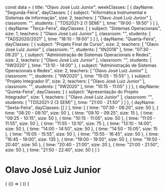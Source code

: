 const data = {
  title: "Olavo José Luiz Junior",
  weekClasses: [
    {
      dayName: "Segunda-Feira",
      dayClasses: [
        {
          subject: "Informática Instrumental e Sistemas de Informação",
          size: 2,
          teachers: [
            "Olavo José Luiz Junior"
          ],
          classroom: "",
          students: [
            "TDS2021-2 (1 SEM)"
          ],
          time: "19:00 - 19:50"
        }
      ]
    },
    {
      dayName: "Terça-Feira",
      dayClasses: [
        {
          subject: "Sistemas Operacionais",
          size: 1,
          teachers: [
            "Olavo José Luiz Junior"
          ],
          classroom: "",
          students: [
            "TADS2020/2021"
          ],
          time: "18:10 - 19:00"
        }
      ]
    },
    {
      dayName: "Quarta-Feira",
      dayClasses: [
        {
          subject: "Projeto Final de Curso",
          size: 2,
          teachers: [
            "Olavo José Luiz Junior"
          ],
          classroom: "",
          students: [
            "IIN2018"
          ],
          time: "07:30 - 08:20"
        },
        {
          subject: "Administração de Sistemas Operacionais e Redes",
          size: 2,
          teachers: [
            "Olavo José Luiz Junior"
          ],
          classroom: "",
          students: [
            "IIW2020"
          ],
          time: "13:10 - 14:00"
        },
        {
          subject: "Administração de Sistemas Operacionais e Redes",
          size: 2,
          teachers: [
            "Olavo José Luiz Junior"
          ],
          classroom: "",
          students: [
            "IIW2020"
          ],
          time: "15:05 - 15:55"
        },
        {
          subject: "Projeto Integrador II",
          size: 2,
          teachers: [
            "Olavo José Luiz Junior"
          ],
          classroom: "",
          students: [
            "IIW2020"
          ],
          time: "10:15 - 11:05"
        }
      ]
    },
    {
      dayName: "Quinta-Feira",
      dayClasses: [
        {
          subject: "Apresentação do Projeto Integrador",
          size: 1,
          teachers: [
            "Olavo José Luiz Junior"
          ],
          classroom: "",
          students: [
            "TDS2021-2 (3 SEM)"
          ],
          time: "21:00 - 21:50"
        }
      ]
    },
    {
      dayName: "Sexta-Feira",
      dayClasses: []
    }
  ],
  time: [
    {
      time: "07:30 - 08:20",
      size: 50
    },
    {
      time: "08:20 - 09:10",
      size: 50
    },
    {
      time: "09:10 - 09:25",
      size: 15
    },
    {
      time: "09:25 - 10:15",
      size: 50
    },
    {
      time: "10:15 - 11:05",
      size: 50
    },
    {
      time: "11:05 - 11:55",
      size: 50
    },
    {
      time: "11:55 - 13:10",
      size: 75
    },
    {
      time: "13:10 - 14:00",
      size: 50
    },
    {
      time: "14:00 - 14:50",
      size: 50
    },
    {
      time: "14:50 - 15:05",
      size: 15
    },
    {
      time: "15:05 - 15:55",
      size: 50
    },
    {
      time: "15:55 - 16:45",
      size: 50
    },
    {
      time: "16:45 - 19:00",
      size: 135
    },
    {
      time: "19:00 - 19:50",
      size: 50
    },
    {
      time: "19:50 - 20:40",
      size: 50
    },
    {
      time: "20:40 - 21:00",
      size: 20
    },
    {
      time: "21:00 - 21:50",
      size: 50
    },
    {
      time: "21:50 - 22:40",
      size: 50
    }
  ]
}

# Olavo José Luiz Junior

<div>
  {
    <BrowserOnly>
      {() => (
        <Grid
          title={data.title}
          weekClasses={data.weekClasses}
          time={data.time}
        />
      )}
    </BrowserOnly>
  }
</div>
